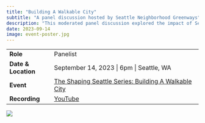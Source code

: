 ```yaml
---
title: "Building A Walkable City"
subtitle: "A panel discussion hosted by Seattle Neighborhood Greenways"
description: "This moderated panel discussion explored the impact of Seattle's Transportation Plan and Comprehensive Plan on safety and mobility outcomes."
date: 2023-09-14
image: event-poster.jpg
---
```


|                     |                                                                                                                                                                                |
|-----------------|-------------------------------------------------------|
| **Role**            | Panelist                                                                                                                                                                       |
| **Date & Location** | September 14, 2023 \| 6pm \| Seattle, WA                                                                                                                                       |
| **Event**           | [The Shaping Seattle Series: Building A Walkable City](https://www.seattlegreenways.org/get-involved/calendar/shapingseattle/shaping-seattle-series-building-a-walkable-city/) |
| **Recording**       | [YouTube](https://www.youtube.com/live/_hD3gzgA_0s?si=QkdVNwXVaklmZ9u9 "Building a Walkable City - Live Panel")                                                                |

[![](event-poster.jpg){fig-alt="An event poster with an illustration of a streetscape with people walking, biking, busing, and using a wheelchair; also shows headshots of the moderator and panelists."}](https://www.youtube.com/live/_hD3gzgA_0s?si=tV514Ran95ULxkyr)
